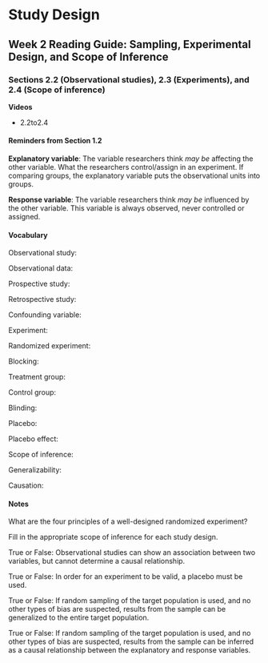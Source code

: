 # Study Design

## Week 2 Reading Guide: Sampling, Experimental Design, and Scope of Inference

### Sections 2.2 (Observational studies), 2.3 (Experiments), and 2.4 (Scope of inference) {-}

\setstretch{1}

**Videos**  

* 2.2to2.4

\setstretch{1.25}

#### Reminders from Section 1.2 {-}

**Explanatory variable**: The variable researchers think _may be_ affecting the other variable.  What the researchers control/assign in an experiment.  If comparing groups, the explanatory variable puts the observational units into groups.

**Response variable**: The variable researchers think _may be_ influenced by the other variable.  This variable is always observed, never controlled or assigned.

#### Vocabulary {-}

Observational study:
\rgs

\rgi Observational data:
\rgs

\rgi Prospective study:
\rgs

\rgi Retrospective study:
\rgs

Confounding variable:
\rgs

Experiment:
\rgs

\rgi Randomized experiment:
\rgs

\rgi Blocking:
\rgs

\rgi Treatment group:
\rgs

\rgi Control group:
\rgs

\rgi Blinding:
\rgs

\rgi Placebo:
\rgs

\rgi Placebo effect:
\rgs

Scope of inference:
\rgs

\rgi Generalizability:
\rgs

\rgi Causation:
\rgs

#### Notes {-}

What are the four principles of a well-designed randomized experiment?  
\rgs
\rgs
\rgs

Fill in the appropriate scope of inference for each study design.
\begin{center}
\begin{tabular}{|p{2in}|p{2in}|p{2in}|}
\hline
 & \multicolumn{2}{|c|}{\textbf{Study Type}} \\ \hline
 \textbf{Selection of Cases} & Randomized experiment & Observational study \\ \hline
 Random sample && \\ 
 (and no other sampling bias) & & \\ 
  & & \\
   & & \\ \hline
   Non-random sample && \\ 
   (or other sampling bias) & & \\ 
  & & \\
   & & \\ \hline
\end{tabular}
\end{center}

\rgs

True or False: Observational studies can show an association between two variables, but cannot determine a causal relationship.
	
True or False: In order for an experiment to be valid, a placebo must be used.

True or False: If random sampling of the target population is used, and no other types of bias are suspected, results from the sample can be generalized to the entire target population.

True or False: If random sampling of the target population is used, and no other types of bias are suspected, results from the sample can be inferred as a causal relationship between the explanatory and response variables.

\newpage
